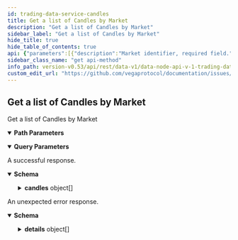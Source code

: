 ```yaml
---
id: trading-data-service-candles
title: Get a list of Candles by Market
description: "Get a list of Candles by Market"
sidebar_label: "Get a list of Candles by Market"
hide_title: true
hide_table_of_contents: true
api: {"parameters":[{"description":"Market identifier, required field.","in":"path","name":"marketId","required":true,"schema":{"type":"string"}},{"description":"Timestamp to retrieve candles since, in nanoseconds since the epoch,\nrequired field - See [`VegaTimeResponse`](#api.VegaTimeResponse).`timestamp`.","in":"query","name":"sinceTimestamp","required":false,"schema":{"format":"int64","type":"string"}},{"description":"Time interval for the candles, required field.\n\n - INTERVAL_UNSPECIFIED: Default value, always invalid\n - INTERVAL_I1M: 1 minute.\n - INTERVAL_I5M: 5 minutes.\n - INTERVAL_I15M: 15 minutes.\n - INTERVAL_I1H: 1 hour.\n - INTERVAL_I6H: 6 hours.\n - INTERVAL_I1D: 1 day.","in":"query","name":"interval","required":false,"schema":{"default":"INTERVAL_UNSPECIFIED","enum":["INTERVAL_UNSPECIFIED","INTERVAL_I1M","INTERVAL_I5M","INTERVAL_I15M","INTERVAL_I1H","INTERVAL_I6H","INTERVAL_I1D"],"type":"string"}}],"responses":{"200":{"content":{"application/json":{"schema":{"properties":{"candles":{"items":{"properties":{"close":{"title":"Closing trade price","type":"string"},"datetime":{"title":"An ISO-8601 datetime with nanosecond precision for when the candle was last updated","type":"string"},"high":{"title":"Highest price for trading during the candle interval","type":"string"},"interval":{"title":"Time interval for the candle - See [`Interval`](#vega.Interval)","default":"INTERVAL_UNSPECIFIED","description":"- INTERVAL_UNSPECIFIED: Default value, always invalid\n - INTERVAL_I1M: 1 minute.\n - INTERVAL_I5M: 5 minutes.\n - INTERVAL_I15M: 15 minutes.\n - INTERVAL_I1H: 1 hour.\n - INTERVAL_I6H: 6 hours.\n - INTERVAL_I1D: 1 day.","enum":["INTERVAL_UNSPECIFIED","INTERVAL_I1M","INTERVAL_I5M","INTERVAL_I15M","INTERVAL_I1H","INTERVAL_I6H","INTERVAL_I1D"],"type":"string"},"low":{"title":"Lowest price for trading during the candle interval","type":"string"},"open":{"title":"Open trade price","type":"string"},"timestamp":{"format":"int64","title":"Timestamp for the point in time when the candle was initially created/opened, in nanoseconds since the epoch\n- See [`VegaTimeResponse`](#api.VegaTimeResponse).`timestamp`","type":"string"},"volume":{"format":"uint64","title":"Total trading volume during the candle interval","type":"string"}},"title":"Represents the high, low, open, and closing prices for an interval of trading,\nreferred to commonly as a candlestick or candle","type":"object"},"title":"A list of 0 or more candles","type":"array"}},"title":"Response for a list of candles for a market at an interval","type":"object"}}},"description":"A successful response."},"default":{"content":{"application/json":{"schema":{"properties":{"code":{"format":"int32","type":"integer"},"details":{"items":{"additionalProperties":{},"properties":{"@type":{"type":"string"}},"type":"object"},"type":"array"},"message":{"type":"string"}},"type":"object"}}},"description":"An unexpected error response."}},"tags":["TradingDataService"],"operationId":"TradingDataService_Candles","description":"Get a list of Candles by Market","method":"get","path":"/markets/{marketId}/candles","servers":[{"url":"https://api.n06.testnet.vega.xyz","description":"n06 (data node)"},{"url":"https://api.n10.testnet.vega.xyz","description":"n10 (data node)"},{"url":"https://api.n11.testnet.vega.xyz","description":"n11 (data node)"},{"url":"https://api.n12.testnet.vega.xyz","description":"n12 (data node)"}],"info":{"title":"data-node/api/v1/trading_data.proto","version":"0.53.0"},"postman":{"name":"Get a list of Candles by Market","description":{"type":"text/plain"},"url":{"path":["markets",":marketId","candles"],"host":["{{baseUrl}}"],"query":[{"disabled":false,"description":{"content":"Timestamp to retrieve candles since, in nanoseconds since the epoch,\nrequired field - See [`VegaTimeResponse`](#api.VegaTimeResponse).`timestamp`.","type":"text/plain"},"key":"sinceTimestamp","value":""},{"disabled":false,"description":{"content":"Time interval for the candles, required field.\n\n - INTERVAL_UNSPECIFIED: Default value, always invalid\n - INTERVAL_I1M: 1 minute.\n - INTERVAL_I5M: 5 minutes.\n - INTERVAL_I15M: 15 minutes.\n - INTERVAL_I1H: 1 hour.\n - INTERVAL_I6H: 6 hours.\n - INTERVAL_I1D: 1 day.","type":"text/plain"},"key":"interval","value":""}],"variable":[{"disabled":false,"description":{"content":"(Required) Market identifier, required field.","type":"text/plain"},"type":"any","value":"","key":"marketId"}]},"header":[{"key":"Accept","value":"application/json"}],"method":"GET"}}
sidebar_class_name: "get api-method"
info_path: version-v0.53/api/rest/data-v1/data-node-api-v-1-trading-data-proto
custom_edit_url: "https://github.com/vegaprotocol/documentation/issues/new?labels=documentation&title=[Documentation] Requesting changes to 'Get a list of Candles by Market' (trading-data-service-candles)"
---
```



## Get a list of Candles by Market



Get a list of Candles by Market

<details style={{"marginBottom":"1rem"}} data-collapsed={false} open={true}><summary style={{}}><strong>Path Parameters</strong></summary><div><ul><ParamsItem className={"paramsItem"} param={{"description":"Market identifier, required field.","in":"path","name":"marketId","required":true,"schema":{"type":"string"}}}></ParamsItem></ul></div></details><details style={{"marginBottom":"1rem"}} data-collapsed={false} open={true}><summary style={{}}><strong>Query Parameters</strong></summary><div><ul><ParamsItem className={"paramsItem"} param={{"description":"Timestamp to retrieve candles since, in nanoseconds since the epoch,\nrequired field - See [`VegaTimeResponse`](#api.VegaTimeResponse).`timestamp`.","in":"query","name":"sinceTimestamp","required":false,"schema":{"format":"int64","type":"string"}}}></ParamsItem><ParamsItem className={"paramsItem"} param={{"description":"Time interval for the candles, required field.\n\n - INTERVAL_UNSPECIFIED: Default value, always invalid\n - INTERVAL_I1M: 1 minute.\n - INTERVAL_I5M: 5 minutes.\n - INTERVAL_I15M: 15 minutes.\n - INTERVAL_I1H: 1 hour.\n - INTERVAL_I6H: 6 hours.\n - INTERVAL_I1D: 1 day.","in":"query","name":"interval","required":false,"schema":{"default":"INTERVAL_UNSPECIFIED","enum":["INTERVAL_UNSPECIFIED","INTERVAL_I1M","INTERVAL_I5M","INTERVAL_I15M","INTERVAL_I1H","INTERVAL_I6H","INTERVAL_I1D"],"type":"string"}}}></ParamsItem></ul></div></details><div><ApiTabs><TabItem label={"200"} value={"200"}><div>

A successful response.

</div><div><MimeTabs schemaType={"response"}><TabItem label={"application/json"} value={"application/json"}><SchemaTabs groupId={"schema-tabs"}><TabItem label={"Schema"} value={"Schema"}><details style={{}} data-collapsed={false} open={true}><summary style={{"textAlign":"left"}}><strong>Schema</strong></summary><div style={{"textAlign":"left","marginLeft":"1rem"}}></div><ul style={{"marginLeft":"1rem"}}><SchemaItem collapsible={true} className={"schemaItem"}><details style={{}}><summary style={{}}><strong>candles</strong><span style={{"opacity":"0.6"}}> object[]</span></summary><div style={{"marginLeft":"1rem"}}><SchemaItem collapsible={false} name={"close"} required={false} schemaDescription={undefined} schemaName={"Closing trade price"} qualifierMessage={undefined} defaultValue={undefined}></SchemaItem><SchemaItem collapsible={false} name={"datetime"} required={false} schemaDescription={undefined} schemaName={"An ISO-8601 datetime with nanosecond precision for when the candle was last updated"} qualifierMessage={undefined} defaultValue={undefined}></SchemaItem><SchemaItem collapsible={false} name={"high"} required={false} schemaDescription={undefined} schemaName={"Highest price for trading during the candle interval"} qualifierMessage={undefined} defaultValue={undefined}></SchemaItem><SchemaItem collapsible={false} name={"interval"} required={false} schemaDescription={"- INTERVAL_UNSPECIFIED: Default value, always invalid\n - INTERVAL_I1M: 1 minute.\n - INTERVAL_I5M: 5 minutes.\n - INTERVAL_I15M: 15 minutes.\n - INTERVAL_I1H: 1 hour.\n - INTERVAL_I6H: 6 hours.\n - INTERVAL_I1D: 1 day."} schemaName={"Time interval for the candle - See [`Interval`](#vega.Interval)"} qualifierMessage={"**Possible values:** [`INTERVAL_UNSPECIFIED`, `INTERVAL_I1M`, `INTERVAL_I5M`, `INTERVAL_I15M`, `INTERVAL_I1H`, `INTERVAL_I6H`, `INTERVAL_I1D`]"} defaultValue={"INTERVAL_UNSPECIFIED"}></SchemaItem><SchemaItem collapsible={false} name={"low"} required={false} schemaDescription={undefined} schemaName={"Lowest price for trading during the candle interval"} qualifierMessage={undefined} defaultValue={undefined}></SchemaItem><SchemaItem collapsible={false} name={"open"} required={false} schemaDescription={undefined} schemaName={"Open trade price"} qualifierMessage={undefined} defaultValue={undefined}></SchemaItem><SchemaItem collapsible={false} name={"timestamp"} required={false} schemaDescription={undefined} schemaName={"int64"} qualifierMessage={undefined} defaultValue={undefined}></SchemaItem><SchemaItem collapsible={false} name={"volume"} required={false} schemaDescription={undefined} schemaName={"uint64"} qualifierMessage={undefined} defaultValue={undefined}></SchemaItem></div></details></SchemaItem></ul></details></TabItem><TabItem label={"Example (from schema)"} value={"Example (from schema)"}><ResponseSamples responseExample={"{\n  \"candles\": [\n    {\n      \"close\": \"string\",\n      \"datetime\": \"string\",\n      \"high\": \"string\",\n      \"interval\": \"INTERVAL_UNSPECIFIED\",\n      \"low\": \"string\",\n      \"open\": \"string\",\n      \"timestamp\": \"string\",\n      \"volume\": \"string\"\n    }\n  ]\n}"} language={"json"}></ResponseSamples></TabItem></SchemaTabs></TabItem></MimeTabs></div></TabItem><TabItem label={"default"} value={"default"}><div>

An unexpected error response.

</div><div><MimeTabs schemaType={"response"}><TabItem label={"application/json"} value={"application/json"}><SchemaTabs groupId={"schema-tabs"}><TabItem label={"Schema"} value={"Schema"}><details style={{}} data-collapsed={false} open={true}><summary style={{"textAlign":"left"}}><strong>Schema</strong></summary><div style={{"textAlign":"left","marginLeft":"1rem"}}></div><ul style={{"marginLeft":"1rem"}}><SchemaItem collapsible={false} name={"code"} required={false} schemaDescription={undefined} schemaName={"int32"} qualifierMessage={undefined} defaultValue={undefined}></SchemaItem><SchemaItem collapsible={true} className={"schemaItem"}><details style={{}}><summary style={{}}><strong>details</strong><span style={{"opacity":"0.6"}}> object[]</span></summary><div style={{"marginLeft":"1rem"}}><SchemaItem collapsible={false} name={"@type"} required={false} schemaDescription={undefined} schemaName={"string"} qualifierMessage={undefined} defaultValue={undefined}></SchemaItem></div></details></SchemaItem><SchemaItem collapsible={false} name={"message"} required={false} schemaDescription={undefined} schemaName={"string"} qualifierMessage={undefined} defaultValue={undefined}></SchemaItem></ul></details></TabItem><TabItem label={"Example (from schema)"} value={"Example (from schema)"}><ResponseSamples responseExample={"{\n  \"code\": 0,\n  \"details\": [\n    {\n      \"@type\": \"string\"\n    }\n  ],\n  \"message\": \"string\"\n}"} language={"json"}></ResponseSamples></TabItem></SchemaTabs></TabItem></MimeTabs></div></TabItem></ApiTabs></div>